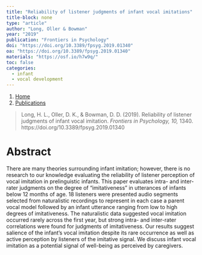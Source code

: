 ```yaml
---
title: "Reliability of listener judgments of infant vocal imitations"
title-block: none
type: "article"
author: "Long, Oller & Bowman"
year: "2019"
publication: "Frontiers in Psychology"
doi: "https://doi.org/10.3389/fpsyg.2019.01340"
oa: "https://doi.org/10.3389/fpsyg.2019.01340"
materials: "https://osf.io/h7w9q/"
toc: false
categories:
  - infant 
  - vocal development
---
```


```{=html}
<nav aria-label="breadcrumb">
  <ol class="breadcrumb">
    <li class="breadcrumb-item"><a href="../../index.html">Home</a></li>
    <li class="breadcrumb-item"><a href="../../publications.html">Publications</a></li>
  </ol>
</nav>
```


> Long, H. L., Oller, D. K., & Bowman, D. D. (2019). Reliability of listener judgments of infant vocal imitation. *Frontiers in Psychology, 10,* 1340. https://doi.org/10.3389/fpsyg.2019.01340

# Abstract

There are many theories surrounding infant imitation; however, there is no research to our knowledge evaluating the reliability of listener perception of vocal imitation in prelinguistic infants. This paper evaluates intra- and inter-rater judgments on the degree of "imitativeness" in utterances of infants below 12 months of age. 18 listeners were presented audio segments selected from naturalistic recordings to represent in each case a parent vocal model followed by an infant utterance ranging from low to high degrees of imitativeness. The naturalistic data suggested vocal imitation occurred rarely across the first year, but strong intra- and inter-rater correlations were found for judgments of imitativeness. Our results suggest salience of the infant's vocal imitation despite its rare occurrence as well as active perception by listeners of the imitative signal. We discuss infant vocal imitation as a potential signal of well-being as perceived by caregivers.
